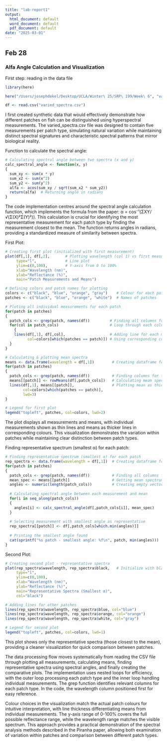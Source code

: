 ```yaml
---
title: "lab-report1"
output:
  html_document: default
  word_document: default
  pdf_document: default
date: "2025-03-01"
---
```



## Feb 28

### Alfa Angle Calculation and Visualization

First step: reading in the data file
```r
library(here)

here("/Users/josephdekel/Desktop/UCLA/Winter\ 25/SRP\ 199/Week\ 6", "varied_spectra.csv" )

df <- read.csv("varied_spectra.csv")

```
I first created synthetic data that would effectively demonstrate how different patches on fish can be distinguished using hyperspectral measurements. The varied_spectra.csv file was designed to contain five measurements per patch type, simulating natural variation while maintaining distinct spectral signatures and characteristic spectral patterns that mirror biological reality.


Function to calculate the spectral angle:
```r
# Calculating spectral angle between two spectra (x and y)
calc_spectral_angle <- function(x, y) 
{
  sum_xy <- sum(x * y)    
  sum_x2 <- sum(x^2)      
  sum_y2 <- sum(y^2)
  alfa <- acos(sum_xy / sqrt(sum_x2 * sum_y2))
  return(alfa)  # Returning angle in radians
}
```
The code implementation centres around the spectral angle calculation function, which implements the formula from the paper: α = cos⁻¹(ΣXY/√(Σ(X)²Σ(Y)²)). This calculation is crucial for identifying the most representative measurement for each patch type by finding the measurement closest to the mean. The function returns angles in radians, providing a standardized measure of similarity between spectra.


First Plot:
```r
# Creating first plot (initialized with first measurement)
plot(df[,1], df[,2],       # Plotting wavelength (col 1) vs first measurement (col 2) 
     type="l",             # Line plot
     ylim=c(0,100),        # Y-axis from 0 to 100%
     xlab="Wavelength (nm)", 
     ylab="Reflectance (%)",
     main="Patch Measurements and Means")

# Defining colors and patch names for plotting
colors <- c("black", "blue", "orange", "gray")    # Colour for each patch
patches <- c("black", "blue", "orange", "white")  # Names of patches

# Ploting all individual measurements for each patch
for(patch in patches) 
{
  patch_cols <- grep(patch, names(df))         # Finding all columns for this patch
  for(col in patch_cols)                       # Loop through each column of this patch
    {
    lines(df[,1], df[,col],                    # Adding line for each measurement
          col=colors[which(patches == patch)]) # Using corresponding colour
  }
}

# Calculating & plotting mean spectra
means <- data.frame(wavelength = df[,1])        # Creating dataframe for means
for(patch in patches) 
{
  patch_cols <- grep(patch, names(df))          # Finding columns for this patch
  means[[patch]] <- rowMeans(df[,patch_cols])   # Calculating mean spectrum
  lines(df[,1], means[[patch]],                 # Plotting mean as thicker line
        col=colors[which(patches == patch)], 
        lwd=3)                                  
}

# Legend for first plot
legend("topleft", patches, col=colors, lwd=2)
```

The plot displays all measurements and means, with individual measurements shown as thin lines and means as thicker lines in corresponding colours. This visualization demonstrates the variation within patches while maintaining clear distinction between patch types.

Finding representative spectrum (smallest α) for each patch:
```r
# Finding representative spectrum (smallest α) for each patch
rep_spectra <- data.frame(wavelength = df[,1])  # Creating dataframe for representative spectra (starting with wavelengths)
for(patch in patches) 
{
  patch_cols <- grep(patch, names(df))          # Finding all columns for this patch
  mean_spec <- means[[patch]]                   # Getting mean spectrum we calculated earlier
  angles <- numeric(length(patch_cols))         # Creating empty vector to store angles
  
  # Calculating spectral angle between each measurement and mean
  for(i in seq_along(patch_cols)) 
  {
    angles[i] <- calc_spectral_angle(df[,patch_cols[i]], mean_spec)
  }
  
  # Selecting measurement with smallest angle as representative
  rep_spectra[[patch]] <- df[,patch_cols[which.min(angles)]]
  
  # Printing the smallest angle found
  cat(sprintf("%s patch - smallest angle: %f\n", patch, min(angles)))
}
```

Second Plot:
```r
# Creating second plot - representative spectra
plot(rep_spectra$wavelength, rep_spectra$black,   # Initialize with black patch
     type="l", 
     ylim=c(0,100),
     xlab="Wavelength (nm)", 
     ylab="Reflectance (%)",
     main="Representative Spectra (Smallest α)",
     col="black")

# Adding lines for other patches
lines(rep_spectra$wavelength, rep_spectra$blue, col="blue")
lines(rep_spectra$wavelength, rep_spectra$orange, col="orange")
lines(rep_spectra$wavelength, rep_spectra$white, col="gray")

# Legend for second plot
legend("topleft", patches, col=colors, lwd=1)
```

This plot shows only the representative spectra (those closest to the mean), providing a cleaner visualization for quick comparison between patches.


The data processing flow moves systematically from reading the CSV file through plotting all measurements, calculating means, finding representative spectra using spectral angles, and finally creating the comparative plots. The implementation uses nested loops for efficiency, with the outer loop processing each patch type and the inner loop handling individual measurements. The grep function identifies relevant columns for each patch type. In the code, the wavelength column positioned first for easy reference.

Colour choices in the visualization match the actual patch colours for intuitive interpretation, with line thickness differentiating means from individual measurements. The y-axis range of 0-100% covers the full possible reflectance range, while the wavelength range matches the visible spectrum. This approach provides a practical demonstration of the spectral analysis methods described in the Piranha paper, allowing both examination of variation within patches and comparison between different patch types.

